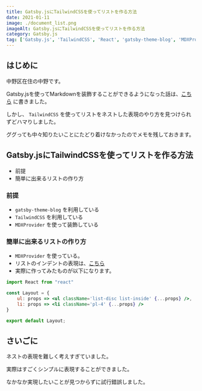 ```yaml
---
title: Gatsby.jsにTailwindCSSを使ってリストを作る方法
date: 2021-01-11
image: ./document_list.png
imageAlt: Gatsby.jsにTailwindCSSを使ってリストを作る方法
category: Gatsby.js
tag: ['Gatsby.js', 'TailwindCSS', 'React', 'gatsby-theme-blog', 'MDXProvider']
---
```


## はじめに

中野区在住の中野です。

Gatsby.jsを使ってMarkdownを装飾することができるようになった話は、[こちら](https://yutanakano.jp/2021-01-10/) に書きました。

しかし、 `TailwindCSS` を使ってリストをネストした表現のやり方を見つけられずどハマりしました。

ググっても中々知りたいことにたどり着けなかったのでメモを残しておきます。

## Gatsby.jsにTailwindCSSを使ってリストを作る方法

- 前提
- 簡単に出来るリストの作り方

### 前提

- `gatsby-theme-blog` を利用している
- `TailwindCSS` を利用している
- `MDXProvider` を使って装飾している

### 簡単に出来るリストの作り方

- `MDXProvider` を使っている。
- リストのインデントの表現は、[こちら](https://tailwindcss.com/docs/padding#class-reference)
- 実際に作ってみたものが以下になります。

```jsx
import React from "react"

const Layout = {
    ul: props => <ul className='list-disc list-inside' {...props} />,
    li: props => <li className='pl-4' {...props} />
}

export default Layout;
```

## さいごに

ネストの表現を難しく考えすぎていました。

実際はすごくシンプルに表現することができました。

なかなか実現したいことが見つからずに試行錯誤しました。